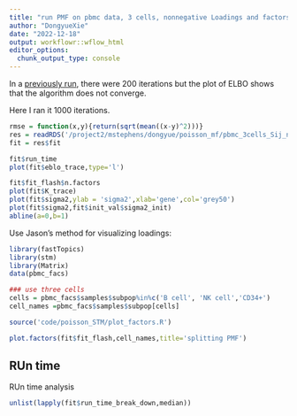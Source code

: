 ```yaml
---
title: "run PMF on pbmc data, 3 cells, nonnegative Loadings and factors, more iterations"
author: "DongyueXie"
date: "2022-12-18"
output: workflowr::wflow_html
editor_options:
  chunk_output_type: console
---
```


In a [previously run](run_PMF_on_pbmc_3cells_nonnegativeLF.html), there were 200 iterations but the plot of ELBO shows that the algorithm does not converge.

Here I ran it 1000 iterations.

```r
rmse = function(x,y){return(sqrt(mean((x-y)^2)))}
res = readRDS('/project2/mstephens/dongyue/poisson_mf/pbmc_3cells_Sij_nonnegativeLF.rds')
fit = res$fit
```

```r
fit$run_time
plot(fit$eblo_trace,type='l')
```


```r
fit$fit_flash$n.factors
plot(fit$K_trace)
plot(fit$sigma2,ylab = 'sigma2',xlab='gene',col='grey50')
plot(fit$sigma2,fit$init_val$sigma2_init)
abline(a=0,b=1)
```

Use Jason's method for visualizing loadings:

```r
library(fastTopics)
library(stm)
library(Matrix)
data(pbmc_facs)

### use three cells
cells = pbmc_facs$samples$subpop%in%c('B cell', 'NK cell','CD34+')
cell_names =pbmc_facs$samples$subpop[cells]
```

```r
source('code/poisson_STM/plot_factors.R')
```

```r
plot.factors(fit$fit_flash,cell_names,title='splitting PMF')
```

## RUn time

RUn time analysis

```r
unlist(lapply(fit$run_time_break_down,median))
```
